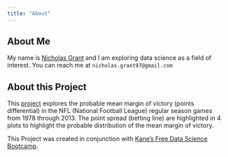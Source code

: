 ```yaml
---
title: "About"
---
```


## About Me

My name is [Nicholas Grant](https://github.com/nicholasgrant97) and I am exploring data science as a field of interest. You can reach me at `nicholas.grant97@gmail.com`

## About this Project

This [project](https://github.com/nicholasgrant97/nfl-inside-the-spread) explores the probable mean margin of victory (points differential) in the NFL (National Football League) regular season games from 1978 through 2013. The point spread (betting line) are highlighted in 4 plots to highlight the probable distribution of the mean margin of victory. 

This Project was created in conjunction with [Kane’s Free Data Science Bootcamp](https://bootcamp.davidkane.info/).